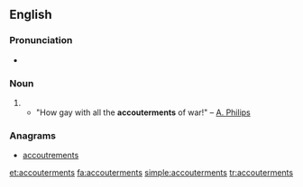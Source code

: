 ==English==

===Pronunciation===
* {{a|UK}} {{IPA|/əˈkuːtəmənts/|lang=en}}

===Noun===
{{en-plural noun|sg=accouterment}}

# {{alternative form of|accoutrements|lang=en}}
#* "How gay with all the '''accouterments''' of war!" &ndash; [[A. Philips]]

===Anagrams===
* [[accoutrements#English|accoutrements]]

[[et:accouterments]]
[[fa:accouterments]]
[[simple:accouterments]]
[[tr:accouterments]]